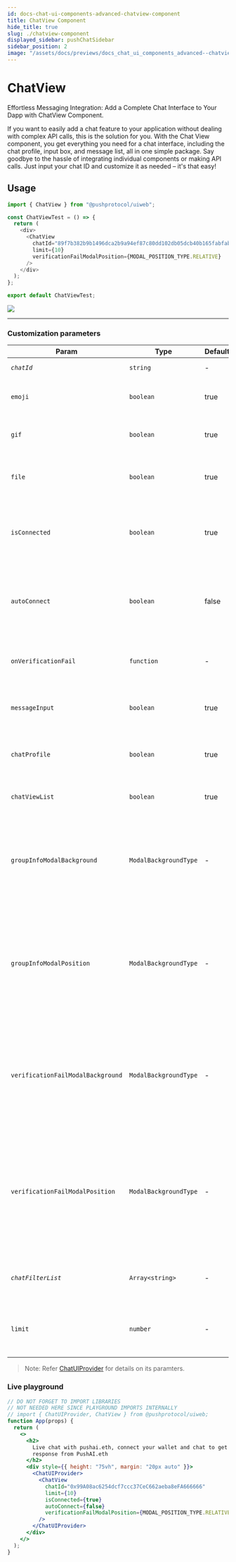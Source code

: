 ```yaml
---
id: docs-chat-ui-components-advanced-chatview-component
title: ChatView Component
hide_title: true
slug: ./chatview-component
displayed_sidebar: pushChatSidebar
sidebar_position: 2
image: "/assets/docs/previews/docs_chat_ui_components_advanced--chatview_component.png"
---
```


# ChatView

Effortless Messaging Integration: Add a Complete Chat Interface to Your Dapp with ChatView Component.

If you want to easily add a chat feature to your application without dealing with complex API calls, this is the solution for you. With the Chat View component, you get everything you need for a chat interface, including the chat profile, input box, and message list, all in one simple package. Say goodbye to the hassle of integrating individual components or making API calls. Just input your chat ID and customize it as needed – it's that easy!

<head>
  <title>ChatView | UI Components (@pushprotocol/uiweb) | Push Chat | Push
    Documentation</title>
</head>


## Usage

<Tabs className="codetabs" groupId="code-examples">
<TabItem  value="react" attributes={{className: "codetab react"}} default>

```typescript
import { ChatView } from "@pushprotocol/uiweb";

const ChatViewTest = () => {
  return (
    <div>
      <ChatView
        chatId="89f7b382b9b1496dca2b9a94ef87c80dd102db05dcb40b165fabfab28770fd55"
        limit={10}
        verificationFailModalPosition={MODAL_POSITION_TYPE.RELATIVE}
      />
    </div>
  );
};

export default ChatViewTest;
```

<ModalContainer>
  <img
    src={
      require("/static/assets/docs/chat/ui-components/advanced/integrate-advanced-chatview-component/chat-view.png")
        .default
    }
  />
</ModalContainer>

</TabItem>
</Tabs>

---

### Customization parameters

| Param                             | Type                  | Default | Remarks                                                                                                                                                                                                                          |
| --------------------------------- | --------------------- | ------- | -------------------------------------------------------------------------------------------------------------------------------------------------------------------------------------------------------------------------------- |
| _`chatId`_                        | `string`              | -       | Chat id for a particular chat                                                                                                                                                                                                    |
| `emoji`                           | `boolean`             | true    | Default value is true, decides if the input field will have emoji option                                                                                                                                                         |
| `gif`                             | `boolean`             | true    | Default value is true,decides if the input field will have gif option                                                                                                                                                            |
| `file`                            | `boolean`             | true    | Default value is true,decides if the input field will have file upload option                                                                                                                                                    |
| `isConnected`                     | `boolean`             | true    | Default value is true,shows the connect button if signer, account and pgpPrivateKey is not passed                                                                                                                                |
| `autoConnect`                     | `boolean`             | false   | Default value is false, decrypts pgpPrivateKey after reload if true, or else disconnects the existing wallet connection                                                                                                          |
| `onVerificationFail`              | `function`            | -       | Function to perfom any task on gating access verification fail modal                                                                                                                                                             |
| `messageInput`                    | `boolean`             | true    | Default value is true,decides whether to show the message input field                                                                                                                                                            |
| `chatProfile`                     | `boolean`             | true    | Default value is true, decides whether to show the chat profile header                                                                                                                                                           |
| `chatViewList`                    | `boolean`             | true    | Default value is true,decides whether to show the message list                                                                                                                                                                   |
| `groupInfoModalBackground`        | `ModalBackgroundType` | -       | Default value is `"OVERLAY"`, decides the group info modal background, possible values are `"OVERLAY"` &#124 `"BLUR"` &#124 `"TRANSPARENT"`                                                                                      |
| `groupInfoModalPosition`          | `ModalBackgroundType` | -       | Default value is `"GLOBAL"`, decides the group info modal position, it can be either relative to immediate parent(RELATIVE) or the entire screen(GLOBAL), possible values are `"RELATIVE"` &#124 `"GLOBAL"`                      |
| `verificationFailModalBackground` | `ModalBackgroundType` | -       | Default value is `"OVERLAY"`, decides the access gating verification fail modal background, possible values are `"OVERLAY"` &#124 `"BLUR"` &#124 `"TRANSPARENT"`                                                                 |
| `verificationFailModalPosition`   | `ModalBackgroundType` | -       | Default value is `"GLOBAL"`, decides the access gating verification fail modal position, it can be either relative to immediate parent(RELATIVE) or the entire screen(GLOBAL), possible values are `"RELATIVE"` &#124 `"GLOBAL"` |
| _`chatFilterList`_                | `Array<string>`       | -       | Array of cid's of messages that needs to be excluded from chatViewList                                                                                                                                                           |
| `limit`                           | `number`              | -       | Number of messages fetched in each paginated api call,default value is 10                                                                                                                                                        |

> Note: Refer [ChatUIProvider](/docs/chat/ui-components/Advanced/ChatUIProvider/) for details on its paramters.

### Live playground

```jsx live
// DO NOT FORGET TO IMPORT LIBRARIES
// NOT NEEDED HERE SINCE PLAYGROUND IMPORTS INTERNALLY
// import { ChatUIProvider, ChatView } from @pushprotocol/uiweb;
function App(props) {
  return (
    <>
      <h2>
        Live chat with pushai.eth, connect your wallet and chat to get sassy
        response from PushAI.eth
      </h2>
      <div style={{ height: "75vh", margin: "20px auto" }}>
        <ChatUIProvider>
          <ChatView
            chatId="0x99A08ac6254dcf7ccc37CeC662aeba8eFA666666"
            limit={10}
            isConnected={true}
            autoConnect={false}
            verificationFailModalPosition={MODAL_POSITION_TYPE.RELATIVE}
          />
        </ChatUIProvider>
      </div>
    </>
  );
}
```
